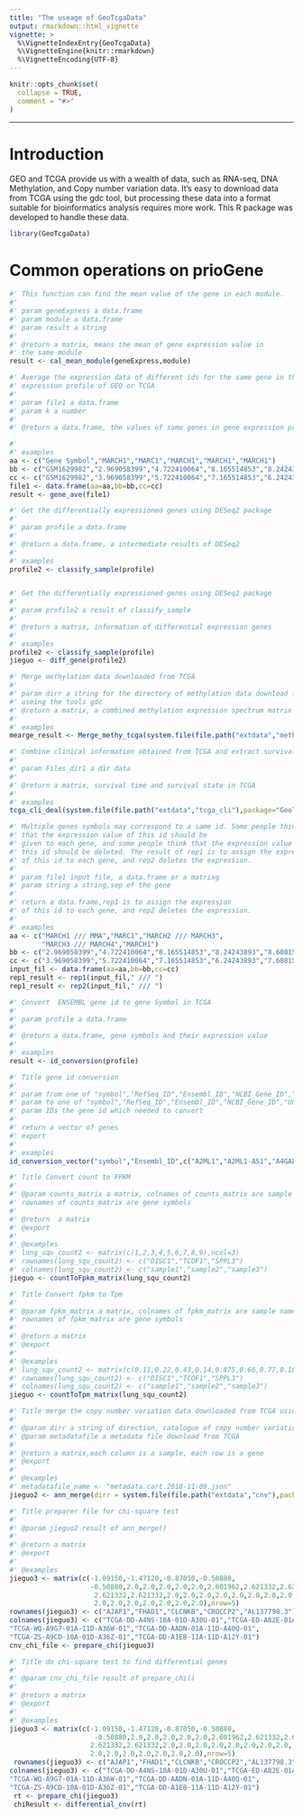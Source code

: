 ---
title: "The useage of GeoTcgaData"
output: rmarkdown::html_vignette
vignette: >
  %\VignetteIndexEntry{GeoTcgaData}
  %\VignetteEngine{knitr::rmarkdown}
  %\VignetteEncoding{UTF-8}
---

```{r, include = FALSE}
knitr::opts_chunk$set(
  collapse = TRUE,
  comment = "#>"
)
```
--------
# Introduction
GEO and TCGA provide us with a wealth of data, such as RNA-seq, DNA Methylation, 
and Copy number variation data. It's easy to download data from TCGA using the 
gdc tool, but processing these data into a format suitable for bioinformatics 
analysis requires more work. This R package was developed to handle these data.


```{r setup}
library(GeoTcgaData)
```

# Common operations on prioGene
```{r}

#' This function can find the mean value of the gene in each module.
#'
#' param geneExpress a data.frame
#' param module a data.frame
#' param result a string
#'
#' @return a matrix, means the mean of gene expression value in
#' the same module
result <- cal_mean_module(geneExpress,module)

#' Average the expression data of different ids for the same gene in the chip
#' expression profile of GEO or TCGA
#'
#' param file1 a data.frame
#' param k a number
#'
#' @return a data.frame, the values of same genes in gene expression profile

#'
#' examples
aa <- c("Gene Symbol","MARCH1","MARC1","MARCH1","MARCH1","MARCH1")
bb <- c("GSM1629982","2.969058399","4.722410064","8.165514853","8.24243893","8.60815086")
cc <- c("GSM1629982","3.969058399","5.722410064","7.165514853","6.24243893","7.60815086")
file1 <- data.frame(aa=aa,bb=bb,cc=cc)
result <- gene_ave(file1)

#' Get the differentially expressioned genes using DESeq2 package 
#'
#' param profile a data.frame
#'
#' @return a data.frame, a intermediate results of DESeq2
#'
#' examples
profile2 <- classify_sample(profile)


#' Get the differentially expressioned genes using DESeq2 package
#'
#' param profile2 a result of classify_sample
#'
#' @return a matrix, information of differential expression genes
#'
#' examples
profile2 <- classify_sample(profile)
jieguo <- diff_gene(profile2)

#' Merge methylation data downloaded from TCGA
#'
#' param dirr a string for the directory of methylation data download from tcga
#' useing the tools gdc
#' @return a matrix, a combined methylation expression spectrum matrix
#'
#' examples
mearge_result <- Merge_methy_tcga(system.file(file.path("extdata","methy"),package="GeoTcgaData"))

#' Combine clinical information obtained from TCGA and extract survival data
#'
#' param Files_dir1 a dir data
#'
#' @return a matrix, survival time and survival state in TCGA
#'
#' examples
tcga_cli_deal(system.file(file.path("extdata","tcga_cli"),package="GeoTcgaData"))

#' Multiple genes symbols may correspond to a same id. Some people think 
#' that the expression value of this id should be 
#' given to each gene, and some people think that the expression value of
#' this id should be deleted. The result of rep1 is to assign the expression
#' of this id to each gene, and rep2 deletes the expression.
#'
#' param file1 input file, a data.frame or a matrixg
#' param string a string,sep of the gene
#'
#' return a data.frame,rep1 is to assign the expression
#' of this id to each gene, and rep2 deletes the expression.
#'
#' examples
aa <- c("MARCH1 /// MMA","MARC1","MARCH2 /// MARCH3",
        "MARCH3 /// MARCH4","MARCH1")
bb <- c("2.969058399","4.722410064","8.165514853","8.24243893","8.60815086")
cc <- c("3.969058399","5.722410064","7.165514853","6.24243893","7.60815086")
input_fil <- data.frame(aa=aa,bb=bb,cc=cc)
rep1_result <- rep1(input_fil," /// ")
rep1_result <- rep2(input_fil," /// ")

#' Convert  ENSEMBL gene id to gene Symbol in TCGA
#'
#' param profile a data.frame
#'
#' @return a data.frame, gene symbols and their expression value
#'
#' examples
result <- id_conversion(profile)
```

```{r, eval=FALSE, message=FALSE, warning=FALSE}
#' Title gene id conversion
#'
#' param from one of "symbol","RefSeq_ID","Ensembl_ID","NCBI_Gene_ID","UCSC_ID","UniProt_ID"
#' param to one of "symbol","RefSeq_ID","Ensembl_ID","NCBI_Gene_ID","UCSC_ID","UniProt_ID"
#' param IDs the gene id which needed to convert
#'
#' return a vector of genes
#' export
#'
#' examples
id_conversion_vector("symbol","Ensembl_ID",c("A2ML1","A2ML1-AS1","A4GALT","A12M1","AAAS"))

```

```{r, eval=FALSE, message=FALSE, warning=FALSE}

#' Title Convert count to FPKM
#'
#' @param counts_matrix a matrix, colnames of counts_matrix are sample name,
#' rownames of counts_matrix are gene symbols
#'
#' @return  a matrix
#' @export
#'
#' @examples
#' lung_squ_count2 <- matrix(c(1,2,3,4,5,6,7,8,9),ncol=3)
#' rownames(lung_squ_count2) <- c("DISC1","TCOF1","SPPL3")
#' colnames(lung_squ_count2) <- c("sample1","sample2","sample3")
jieguo <- countToFpkm_matrix(lung_squ_count2)

```


```{r, eval=FALSE, message=FALSE, warning=FALSE}

#' Title Convert fpkm to Tpm
#'
#' @param fpkm_matrix a matrix, colnames of fpkm_matrix are sample name,
#' rownames of fpkm_matrix are gene symbols
#'
#' @return a matrix
#' @export
#'
#' @examples
#' lung_squ_count2 <- matrix(c(0.11,0.22,0.43,0.14,0.875,0.66,0.77,0.18,0.29),ncol=3)
#' rownames(lung_squ_count2) <- c("DISC1","TCOF1","SPPL3")
#' colnames(lung_squ_count2) <- c("sample1","sample2","sample3")
jieguo <- countToTpm_matrix(lung_squ_count2)

```



```{r, eval=FALSE, message=FALSE, warning=FALSE}

#' Title merge the copy number variation data downloaded from TCGA using gdc
#'
#' @param dirr a string of direction, catalogue of copy number variation data
#' @param metadatafile a metadata file download from TCGA
#'
#' @return a matrix,each column is a sample, each row is a gene
#' @export
#'
#' @examples
#' metadatafile_name <- "metadata.cart.2018-11-09.json"
jieguo2 <- ann_merge(dirr = system.file(file.path("extdata","cnv"),package="GeoTcgaData"),metadatafile=metadatafile_name)

```

```{r, eval=FALSE, message=FALSE, warning=FALSE}

#' Title preparer file for chi-square test
#'
#' @param jieguo2 result of ann_merge()
#'
#' @return a matrix
#' @export
#'
#' @examples
jieguo3 <- matrix(c(-1.09150,-1.47120,-0.87050,-0.50880,
                    -0.50880,2.0,2.0,2.0,2.0,2.0,2.601962,2.621332,2.621332,
                     2.621332,2.621332,2.0,2.0,2.0,2.0,2.0,2.0,2.0,2.0,
                     2.0,2.0,2.0,2.0,2.0,2.0,2.0),nrow=5)
rownames(jieguo3) <- c("AJAP1","FHAD1","CLCNKB","CROCCP2","AL137798.3")
colnames(jieguo3) <- c("TCGA-DD-A4NS-10A-01D-A30U-01","TCGA-ED-A82E-01A-11D-A34Y-01",
"TCGA-WQ-A9G7-01A-11D-A36W-01","TCGA-DD-AADN-01A-11D-A40Q-01",
"TCGA-ZS-A9CD-10A-01D-A36Z-01","TCGA-DD-A1EB-11A-11D-A12Y-01")
cnv_chi_file <- prepare_chi(jieguo3)

```


```{r, eval=FALSE, message=FALSE, warning=FALSE}

#' Title do chi-square test to find differential genes
#'
#' @param cnv_chi_file result of prepare_chi()
#'
#' @return a matrix
#' @export
#'
#' @examples
jieguo3 <- matrix(c(-1.09150,-1.47120,-0.87050,-0.50880,
                     -0.50880,2.0,2.0,2.0,2.0,2.0,2.601962,2.621332,2.621332,
                    2.621332,2.621332,2.0,2.0,2.0,2.0,2.0,2.0,2.0,2.0,
                    2.0,2.0,2.0,2.0,2.0,2.0,2.0),nrow=5)
 rownames(jieguo3) <- c("AJAP1","FHAD1","CLCNKB","CROCCP2","AL137798.3")
colnames(jieguo3) <- c("TCGA-DD-A4NS-10A-01D-A30U-01","TCGA-ED-A82E-01A-11D-A34Y-01",
"TCGA-WQ-A9G7-01A-11D-A36W-01","TCGA-DD-AADN-01A-11D-A40Q-01",
"TCGA-ZS-A9CD-10A-01D-A36Z-01","TCGA-DD-A1EB-11A-11D-A12Y-01")
 rt <- prepare_chi(jieguo3)
 chiResult <- differential_cnv(rt)

```
